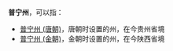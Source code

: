 '''普宁州'''，可以指：
*[[普宁州_(唐朝)|普宁州 (唐朝)]]，唐朝时设置的州，在今贵州省境
*[[普宁州_(金朝)|普宁州 (金朝)]]，金朝时设置的州，在今陕西省境

{{Disambig|P|Cat=三字中国州名消歧义}}